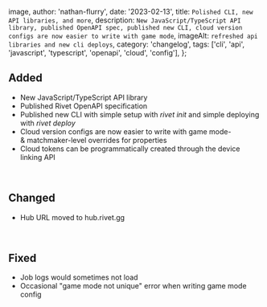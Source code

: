 
  image,
  author: 'nathan-flurry',
  date: '2023-02-13',
  title: `Polished CLI, new API libraries, and more`,
  description: `New JavaScript/TypeScript API library, published OpenAPI spec, published new CLI, cloud version configs are now easier to write with game mode`,
  imageAlt: `refreshed api libraries and new cli deploys`,
  category: 'changelog',
  tags: ['cli', 'api', 'javascript', 'typescript', 'openapi', 'cloud', 'config'],
};


## Added

- New JavaScript/TypeScript API library
- Published Rivet OpenAPI specification
- Published new CLI with simple setup with _rivet init_ and simple deploying with _rivet deploy_
- Cloud version configs are now easier to write with game mode- & matchmaker-level overrides for properties
- Cloud tokens can be programmatically created through the device linking API

‍

## Changed

- Hub URL moved to hub.rivet.gg

‍

## Fixed

- Job logs would sometimes not load
- Occasional "game mode not unique" error when writing game mode config
